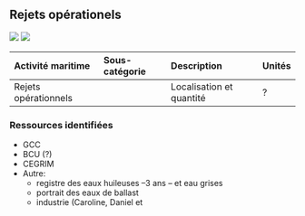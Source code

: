 ## Rejets opérationels

<img src="https://img.shields.io/badge/Zone-Fluvial-brightgreen">
<img src="https://img.shields.io/badge/Zone-Marin-blue">


| Activité maritime     | Sous-catégorie   | Description            | Unités |
| :-------------------- | :--------------- | :--------------------- | :----- |
| Rejets opérationnels  |     | Localisation et quantité | ? |


### Ressources identifiées

- GCC
- BCU (?)
- CEGRIM
- Autre:
  - registre des eaux huileuses --3 ans -- et eau grises
  - portrait des eaux de ballast
  - industrie (Caroline, Daniel et
